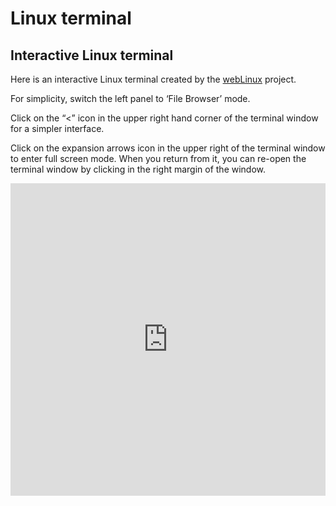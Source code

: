 # Linux terminal

## Interactive Linux terminal

Here is an interactive Linux terminal created by the [webLinux](https://codecast.wp.imt.fr/weblinux-2/) project.

For simplicity, switch the left panel to 'File Browser' mode.

Click on the "<" icon in the upper right hand corner of the terminal window for a simpler interface.

Click on the expansion arrows icon in the upper right of the terminal window to enter full screen mode.  When you return from it, you can re-open the terminal window by clicking in the right margin of the window. 

```{=html}
<iframe width="100%" height="500" src="https://remisharrock.github.io/sysbuild/" allowfullscreen scrolling="yes" class="iframe-class" frameborder="0"></iframe>
```

